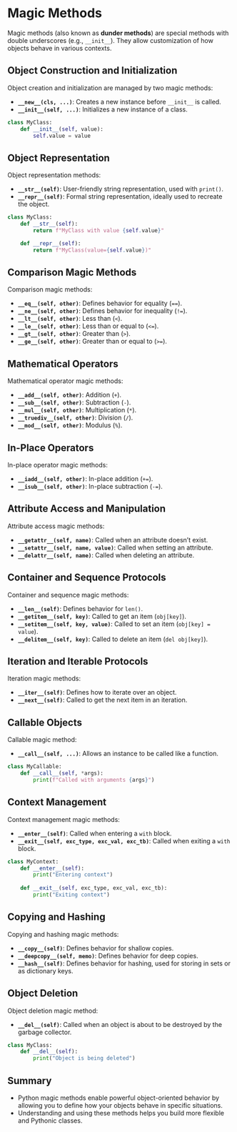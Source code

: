 # Magic Methods

Magic methods (also known as **dunder methods**) are special methods with double underscores (e.g., `__init__`).  They allow customization of how objects behave in various contexts.


## Object Construction and Initialization {.hide}

::: {.smaller-80}
Object creation and initialization are managed by two magic methods:

- **`__new__(cls, ...)`**: Creates a new instance before `__init__` is called.
- **`__init__(self, ...)`**: Initializes a new instance of a class.
  
```python
class MyClass:
    def __init__(self, value):
        self.value = value
```
:::

## Object Representation {.hide}

::: {.smaller-80}
Object representation methods:

- **`__str__(self)`**: User-friendly string representation, used with `print()`.
- **`__repr__(self)`**: Formal string representation, ideally used to recreate the object.
  
```python
class MyClass:
    def __str__(self):
        return f"MyClass with value {self.value}"

    def __repr__(self):
        return f"MyClass(value={self.value})"
```
:::

## Comparison Magic Methods {.hide}

::: {.smaller-80}
Comparison magic methods:

- **`__eq__(self, other)`**: Defines behavior for equality (`==`).
- **`__ne__(self, other)`**: Defines behavior for inequality (`!=`).
- **`__lt__(self, other)`**: Less than (`<`).
- **`__le__(self, other)`**: Less than or equal to (`<=`).
- **`__gt__(self, other)`**: Greater than (`>`).
- **`__ge__(self, other)`**: Greater than or equal to (`>=`).
:::

## Mathematical Operators {.hide}

::: {.smaller-80}
Mathematical operator magic methods:

- **`__add__(self, other)`**: Addition (`+`).
- **`__sub__(self, other)`**: Subtraction (`-`).
- **`__mul__(self, other)`**: Multiplication (`*`).
- **`__truediv__(self, other)`**: Division (`/`).
- **`__mod__(self, other)`**: Modulus (`%`).
:::

## In-Place Operators {.hide}

::: {.smaller-80}
In-place operator magic methods:

- **`__iadd__(self, other)`**: In-place addition (`+=`).
- **`__isub__(self, other)`**: In-place subtraction (`-=`).
:::  


## Attribute Access and Manipulation {.hide}

::: {.smaller-80}
Attribute access magic methods:

- **`__getattr__(self, name)`**: Called when an attribute doesn't exist.
- **`__setattr__(self, name, value)`**: Called when setting an attribute.
- **`__delattr__(self, name)`**: Called when deleting an attribute.
:::

## Container and Sequence Protocols {.hide}

::: {.smaller-80}
Container and sequence magic methods:

- **`__len__(self)`**: Defines behavior for `len()`.
- **`__getitem__(self, key)`**: Called to get an item (`obj[key]`).
- **`__setitem__(self, key, value)`**: Called to set an item (`obj[key] = value`).
- **`__delitem__(self, key)`**: Called to delete an item (`del obj[key]`).
:::

## Iteration and Iterable Protocols {.hide}

::: {.smaller-80}
Iteration magic methods:

- **`__iter__(self)`**: Defines how to iterate over an object.
- **`__next__(self)`**: Called to get the next item in an iteration.
:::  

## Callable Objects {.hide}

::: {.smaller-80}
Callable magic method:

- **`__call__(self, ...)`**: Allows an instance to be called like a function.

```python
class MyCallable:
    def __call__(self, *args):
        print(f"Called with arguments {args}")
```
:::

## Context Management {.hide}

::: {.smaller-80}
Context management magic methods:

- **`__enter__(self)`**: Called when entering a `with` block.
- **`__exit__(self, exc_type, exc_val, exc_tb)`**: Called when exiting a `with` block.

```python
class MyContext:
    def __enter__(self):
        print("Entering context")
    
    def __exit__(self, exc_type, exc_val, exc_tb):
        print("Exiting context")
```
:::

## Copying and Hashing {.hide}

::: {.smaller-80}
Copying and hashing magic methods:

- **`__copy__(self)`**: Defines behavior for shallow copies.
- **`__deepcopy__(self, memo)`**: Defines behavior for deep copies.
- **`__hash__(self)`**: Defines behavior for hashing, used for storing in sets or as dictionary keys.
:::

## Object Deletion {.hide}

::: {.smaller-80}
Object deletion magic method:

- **`__del__(self)`**: Called when an object is about to be destroyed by the garbage collector.
  
```python
class MyClass:
    def __del__(self):
        print("Object is being deleted")
```
:::

## Summary {.hide}

::: {.smaller-80}

- Python magic methods enable powerful object-oriented behavior by allowing you to define how your objects behave in specific situations.
- Understanding and using these methods helps you build more flexible and Pythonic classes.
:::